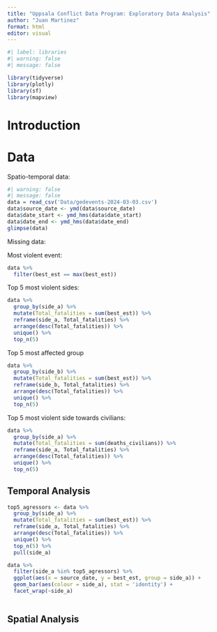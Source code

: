 ```yaml
---
title: "Uppsala Conflict Data Program: Exploratory Data Analysis"
author: "Juan Martinez"
format: html
editor: visual
---
```


```r
#| label: libraries
#| warning: false
#| message: false

library(tidyverse)
library(plotly)
library(sf)
library(mapview)
```


# Introduction

# Data

Spatio-temporal data:

```r
#| warning: false
#| message: false
data = read_csv('Data/gedevents-2024-03-03.csv')
data$source_date <- ymd(data$source_date)
data$date_start <- ymd_hms(data$date_start)
data$date_end <- ymd_hms(data$date_end)
glimpse(data)
```

Missing data:

Most violent event:

```r
data %>%
  filter(best_est == max(best_est))
```


Top 5 most violent sides:

```r
data %>%
  group_by(side_a) %>%
  mutate(Total_fatalities = sum(best_est)) %>%
  reframe(side_a, Total_fatalities) %>%
  arrange(desc(Total_fatalities)) %>%
  unique() %>%
  top_n(5)
```

Top 5 most affected group

```r
data %>%
  group_by(side_b) %>%
  mutate(Total_fatalities = sum(best_est)) %>%
  reframe(side_b, Total_fatalities) %>%
  arrange(desc(Total_fatalities)) %>%
  unique() %>%
  top_n(5)
```
Top 5 most violent side towards civilians:

```r
data %>%
  group_by(side_a) %>%
  mutate(Total_fatalities = sum(deaths_civilians)) %>%
  reframe(side_a, Total_fatalities) %>%
  arrange(desc(Total_fatalities)) %>%
  unique() %>%
  top_n(5)
```


## Temporal Analysis

```r
top5_agressors <- data %>%
  group_by(side_a) %>%
  mutate(Total_fatalities = sum(best_est)) %>%
  reframe(side_a, Total_fatalities) %>%
  arrange(desc(Total_fatalities)) %>%
  unique() %>%
  top_n(5) %>%
  pull(side_a)

data %>%
  filter(side_a %in% top5_agressors) %>%
  ggplot(aes(x = source_date, y = best_est, group = side_a)) +
  geom_bar(aes(colour = side_a), stat = 'identity') +
  facet_wrap(~side_a)
  
```


## Spatial Analysis

